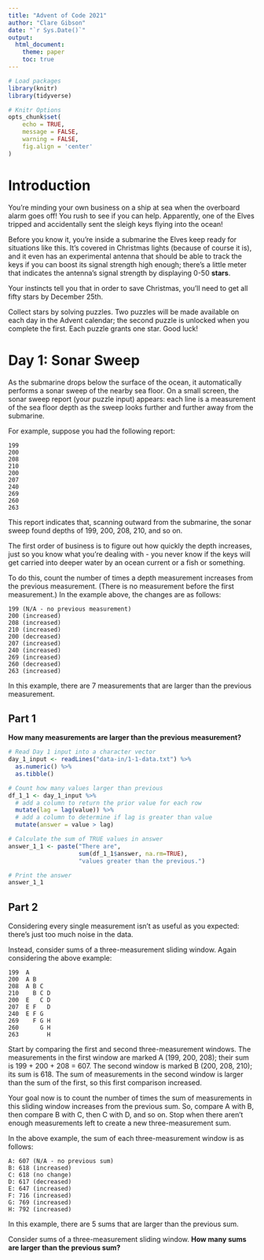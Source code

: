 ```yaml
---
title: "Advent of Code 2021"
author: "Clare Gibson"
date: "`r Sys.Date()`"
output:
  html_document:
    theme: paper
    toc: true
---
```


```r
# Load packages
library(knitr)
library(tidyverse)

# Knitr Options
opts_chunk$set(
	echo = TRUE,
	message = FALSE,
	warning = FALSE,
	fig.align = 'center'
)
```

# Introduction
You're minding your own business on a ship at sea when the overboard alarm goes off! You rush to see if you can help. Apparently, one of the Elves tripped and accidentally sent the sleigh keys flying into the ocean!

Before you know it, you're inside a submarine the Elves keep ready for situations like this. It's covered in Christmas lights (because of course it is), and it even has an experimental antenna that should be able to track the keys if you can boost its signal strength high enough; there's a little meter that indicates the antenna's signal strength by displaying 0-50 **stars**.

Your instincts tell you that in order to save Christmas, you'll need to get all fifty stars by December 25th.

Collect stars by solving puzzles. Two puzzles will be made available on each day in the Advent calendar; the second puzzle is unlocked when you complete the first. Each puzzle grants one star. Good luck!

# Day 1: Sonar Sweep
As the submarine drops below the surface of the ocean, it automatically performs a sonar sweep of the nearby sea floor. On a small screen, the sonar sweep report (your puzzle input) appears: each line is a measurement of the sea floor depth as the sweep looks further and further away from the submarine.

For example, suppose you had the following report:

```
199
200
208
210
200
207
240
269
260
263
```

This report indicates that, scanning outward from the submarine, the sonar sweep found depths of 199, 200, 208, 210, and so on.

The first order of business is to figure out how quickly the depth increases, just so you know what you're dealing with - you never know if the keys will get carried into deeper water by an ocean current or a fish or something.

To do this, count the number of times a depth measurement increases from the previous measurement. (There is no measurement before the first measurement.) In the example above, the changes are as follows:

```
199 (N/A - no previous measurement)
200 (increased)
208 (increased)
210 (increased)
200 (decreased)
207 (increased)
240 (increased)
269 (increased)
260 (decreased)
263 (increased)
```

In this example, there are 7 measurements that are larger than the previous measurement.

## Part 1
**How many measurements are larger than the previous measurement?**

```r
# Read Day 1 input into a character vector
day_1_input <- readLines("data-in/1-1-data.txt") %>% 
  as.numeric() %>% 
  as.tibble()
```

```r
# Count how many values larger than previous
df_1_1 <- day_1_input %>% 
  # add a column to return the prior value for each row
  mutate(lag = lag(value)) %>% 
  # add a column to determine if lag is greater than value
  mutate(answer = value > lag)

# Calculate the sum of TRUE values in answer
answer_1_1 <- paste("There are",
                    sum(df_1_1$answer, na.rm=TRUE),
                    "values greater than the previous.")

# Print the answer
answer_1_1
```

## Part 2
Considering every single measurement isn't as useful as you expected: there's just too much noise in the data.

Instead, consider sums of a three-measurement sliding window. Again considering the above example:

```
199  A      
200  A B    
208  A B C  
210    B C D
200  E   C D
207  E F   D
240  E F G  
269    F G H
260      G H
263        H
```

Start by comparing the first and second three-measurement windows. The measurements in the first window are marked A (199, 200, 208); their sum is 199 + 200 + 208 = 607. The second window is marked B (200, 208, 210); its sum is 618. The sum of measurements in the second window is larger than the sum of the first, so this first comparison increased.

Your goal now is to count the number of times the sum of measurements in this sliding window increases from the previous sum. So, compare A with B, then compare B with C, then C with D, and so on. Stop when there aren't enough measurements left to create a new three-measurement sum.

In the above example, the sum of each three-measurement window is as follows:

```
A: 607 (N/A - no previous sum)
B: 618 (increased)
C: 618 (no change)
D: 617 (decreased)
E: 647 (increased)
F: 716 (increased)
G: 769 (increased)
H: 792 (increased)
```

In this example, there are 5 sums that are larger than the previous sum.

Consider sums of a three-measurement sliding window. **How many sums are larger than the previous sum?**